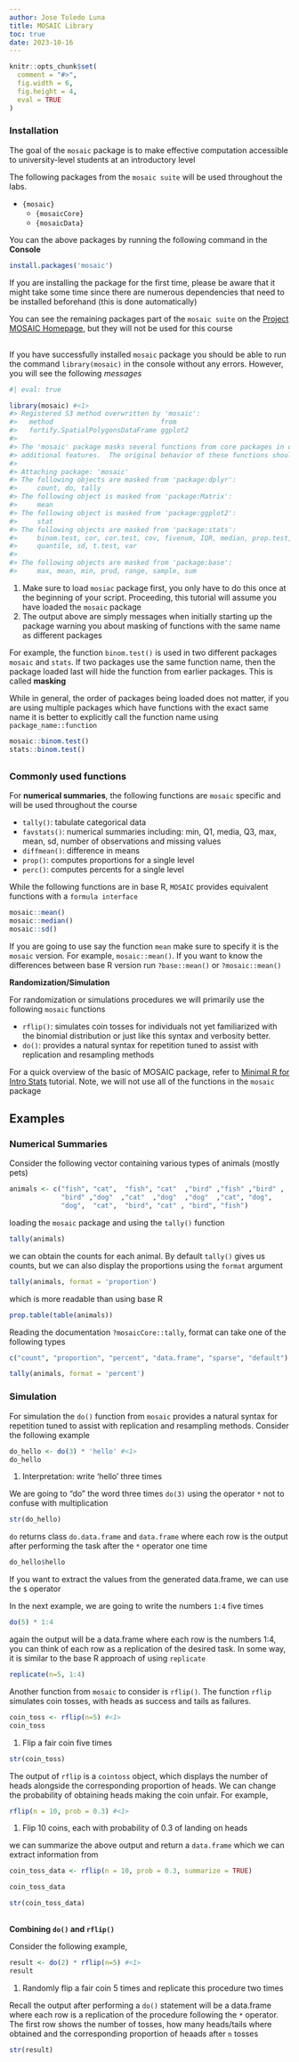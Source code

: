```yaml
---
author: Jose Toledo Luna
title: MOSAIC Library
toc: true
date: 2023-10-16
---
```



```r
knitr::opts_chunk$set(
  comment = "#>",
  fig.width = 6,
  fig.height = 4,
  eval = TRUE
)
```

```{=html}
<style>
  .vertical-space {
    margin-bottom: 30px;
  }
</style>
```


### Installation


The goal of the `mosaic` package is to make effective computation accessible to university-level students at an introductory level

The following packages from the `mosaic suite` will be used throughout the labs.

- `{mosaic}`
  - `{mosaicCore}`
  - `{mosaicData}`

You can the above packages by running the following command in the **Console**

```r
install.packages('mosaic')
```


:::callout-warning
If you are installing the package for the first time, please be aware that it might take some time since there are numerous dependencies that need to be installed beforehand (this is done automatically)
:::

You can see the remaining packages part of the `mosaic suite` on the [Project MOSAIC Homepage](http://www.mosaic-web.org/R-packages.html), but they will not be used for this course

::: vertical-space
:::


If you have successfully installed `mosaic` package you should be able to run the command  `library(mosaic)` in the console without any errors. However, you will see the following *messages*


```r
#| eval: true

library(mosaic) #<1>
#> Registered S3 method overwritten by 'mosaic':
#>   method                           from   
#>   fortify.SpatialPolygonsDataFrame ggplot2
#> 
#> The 'mosaic' package masks several functions from core packages in order to add 
#> additional features.  The original behavior of these functions should not be affected by this.  #<2>
#> 
#> Attaching package: 'mosaic'
#> The following objects are masked from 'package:dplyr':
#>     count, do, tally
#> The following object is masked from 'package:Matrix':
#>     mean
#> The following object is masked from 'package:ggplot2':
#>     stat
#> The following objects are masked from 'package:stats':
#>     binom.test, cor, cor.test, cov, fivenum, IQR, median, prop.test,
#>     quantile, sd, t.test, var
#>     
#> The following objects are masked from 'package:base':
#>     max, mean, min, prod, range, sample, sum
```
1. Make sure to load `mosiac` package first, you only have to do this once at the beginning of your script. Proceeding, this tutorial will assume you have loaded the `mosaic` package
2. The output above are simply messages when initially starting up the package warning you about masking of functions with the same name as different packages


For example, the function `binom.test()` is used in two different packages `mosaic` and `stats`. If two packages use the same function name, then the package loaded last will hide the function from earlier packages. This is called **masking**

While in general, the order of packages being loaded does not matter, if you are using multiple packages which have functions with the exact same name it is better to explicitly call the function name using `package_name::function`


```r
mosaic::binom.test()
stats::binom.test()
```


:::vertical-space
:::

### Commonly used functions

For **numerical summaries**, the following functions are `mosaic` specific and will be used throughout the course


- `tally()`: tabulate categorical data
- `favstats()`: numerical summaries including: min, Q1, media, Q3, max, mean, sd, number of observations and missing values
- `diffmean()`: difference in means
- `prop()`: computes proportions for a single level
- `perc()`: computes percents for a single level


While the following functions are in base R, `MOSAIC` provides equivalent functions with a `formula interface`


```r
mosaic::mean()
mosaic::median()
mosaic::sd()
```

If you are going to use say the function `mean` make sure to specify it is the `mosaic` version. For example, `mosaic::mean()`. If you want to know the differences between base R version \newline 
run `?base::mean()` or `?mosaic::mean()`


**Randomization/Simulation**

For randomization or simulations procedures we will primarily use the following `mosaic` functions

- `rflip()`: simulates coin tosses for individuals not yet familiarized with the binomial distribution or just like this syntax and verbosity better.
- `do()`: provides a natural syntax for repetition tuned to assist with replication and resampling methods


For a quick overview of the basic of MOSAIC package, refer to [Minimal R for Intro Stats](https://cran.r-project.org/web/packages/mosaic/vignettes/MinimalRgg.pdf) tutorial. Note, we will not use all of the functions in the `mosaic` package


## Examples

### Numerical Summaries

Consider the following vector containing various types of animals (mostly pets)

```r
animals <- c("fish", "cat",  "fish", "cat"  ,"bird" ,"fish" ,"bird" ,
             "bird" ,"dog"  ,"cat"  ,"dog"  ,"dog"  ,"cat", "dog",  
             "dog",  "cat",  "bird", "cat" , "bird", "fish")
```

loading the `mosaic` package and using the `tally()` function

```r
tally(animals)
```

we can obtain the counts for each animal. By default `tally()` gives us counts, but we can also display the proportions using the `format` argument

```r
tally(animals, format = 'proportion')
```

which is more readable than using base R

```r
prop.table(table(animals))
```


Reading the documentation `?mosaicCore::tally`, format can take one of the following types

```r
c("count", "proportion", "percent", "data.frame", "sparse", "default")
```


```r
tally(animals, format = 'percent')
```


### Simulation


For simulation the `do()` function from `mosaic` provides a natural syntax for repetition tuned to assist with replication and resampling methods. Consider the following example

```r
do_hello <- do(3) * 'hello' #<1>
do_hello
```
1. Interpretation: write 'hello' three times


We are going to "do" the word three times `do(3)` using the operator `*` not to confuse with multiplication 

```r
str(do_hello)
```

`do` returns class `do.data.frame` and `data.frame` where each row is the output after performing the task after the `*` operator one time

```r
do_hello$hello
```

If you want to extract the values from the generated data.frame, we can use the `$` operator


In the next example, we are going to write the numbers `1:4` five times

```r
do(5) * 1:4
```

again the output will be a data.frame where each row is the numbers 1:4, you can think of each row as a replication of the desired task. In some way, it is similar to the base R approach of using `replicate`

```r
replicate(n=5, 1:4)
```




Another function from `mosaic` to consider is `rflip()`. The function `rflip`
simulates coin tosses, with heads as success and tails as failures.

```r
coin_toss <- rflip(n=5) #<1>
coin_toss
```
1. Flip a fair coin five times


```r
str(coin_toss)
```

The output of `rflip` is a `cointoss` object, which displays the number of heads alongside the corresponding proportion of heads. We can change the probability of obtaining heads making the coin unfair. For example,

```r
rflip(n = 10, prob = 0.3) #<1>
```
1. Flip 10 coins, each with probability of 0.3 of landing on heads


we can summarize the above output and return a `data.frame` which we can extract information from 

```r
coin_toss_data <- rflip(n = 10, prob = 0.3, summarize = TRUE)
```

```r
coin_toss_data
```

```r
str(coin_toss_data)
```


:::vertical-space
:::

**Combining `do()` and `rflip()`**

Consider the following example,

```r
result <- do(2) * rflip(n=5) #<1>
result
```
1. Randomly flip a fair coin 5 times and replicate this procedure two times


Recall the output after performing a `do()` statement will be a data.frame where each row is a replication of the procedure following the `*` operator. The first row shows the number of tosses, how many heads/tails where obtained and the corresponding proportion of heaads after `n` tosses

```r
str(result)
```











